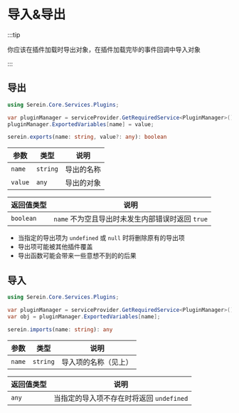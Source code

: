 # 导入&导出

:::tip

你应该在插件加载时导出对象，在插件加载完毕的事件回调中导入对象

:::

## 导出

<Tabs groupId="lang">

<TabItem value="cs" label="C#" >

```cs
using Serein.Core.Services.Plugins;

var pluginManager = serviceProvider.GetRequiredService<PluginManager>();
pluginManager.ExportedVariables[name] = value;
```

</TabItem>

<TabItem value="js" label="JavaScript" >

```ts
serein.exports(name: string, value?: any): boolean
```

| 参数    | 类型     | 说明       |
| ------- | -------- | ---------- |
| `name`  | `string` | 导出的名称 |
| `value` | `any`    | 导出的对象 |

| 返回值类型 | 说明                                           |
| ---------- | ---------------------------------------------- |
| `boolean`  | `name` 不为空且导出时未发生内部错误时返回 `true` |

- 当指定的导出项为 `undefined` 或 `null` 时将删除原有的导出项
- 导出项可能被其他插件覆盖
- 导出函数可能会带来一些意想不到的的后果

</TabItem>
</Tabs>

## 导入

<Tabs groupId="lang">

<TabItem value="cs" label="C#" >

```cs
using Serein.Core.Services.Plugins;

var pluginManager = serviceProvider.GetRequiredService<PluginManager>();
var obj = pluginManager.ExportedVariables[name];
```

</TabItem>

<TabItem value="js" label="JavaScript" >

```ts
serein.imports(name: string): any
```

| 参数   | 类型     | 说明                 |
| ------ | -------- | -------------------- |
| `name` | `string` | 导入项的名称（见上） |

| 返回值类型 | 说明                                    |
| ---------- | --------------------------------------- |
| `any`      | 当指定的导入项不存在时将返回 `undefined` |

</TabItem>
</Tabs>

